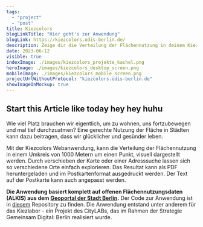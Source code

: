 ```yaml
---
tags:
  - "project"
  - "post"
title: Kiezcolors
blogLinkTitle: "Hier geht's zur Anwendung"
blogLink: https://kiezcolors.odis-berlin.de/
description: Zeige dir die Verteilung der Flächennutzung in deinem Kiez an
date: 2023-06-12
visible: true
indexImage: ./images/kiezcolors_projekte_kachel.png
heroImage: ./images/kiezcolors_desktop_screen.png
mobileImage: ./images/kiezcolors_mobile_screen.png
projectUrlWithoutProtocol: "kiezcolors.odis-berlin.de"
showImageInMockup: true
---
```


## Start this Article like today hey hey huhu

Wie viel Platz brauchen wir eigentlich, um zu wohnen, uns fortzubewegen und mal tief durchzuatmen? Eine gerechte Nutzung der Fläche in Städten kann dazu beitragen, dass wir glücklicher und gesünder leben.

Mit der Kiezcolors Webanwendung, kann die Verteilung der Flächennutzung in einem Umkreis von 1000 Metern um einen Punkt, visuell dargestellt werden. Durch verschieben der Karte oder einer Adresssuche lassen sich so verschiedene Orte einfach explorieren. Das Resultat kann als PDF heruntergeladen und im Postkartenformat ausgedruckt werden. Der Text auf der Postkarte kann auch angepasst werden.

**Die Anwendung basiert komplett auf offenen Flächennutzungsdaten (ALKIS) aus dem [Geoportal der Stadt Berlin](https://fbinter.stadt-berlin.de/fb/).** Der Code zur Anwendung ist in [diesem](https://github.com/technologiestiftung/kiezcolors/) Repository zu finden. Die Anwendung entstand unter anderem für das Kiezlabor - ein Projekt des CityLABs, das im Rahmen der Strategie Gemeinsam Digital: Berlin realisiert wurde.



<ImageSection
  src={image}
  caption="Beispiel Poskarte"
  withShadow
/>
